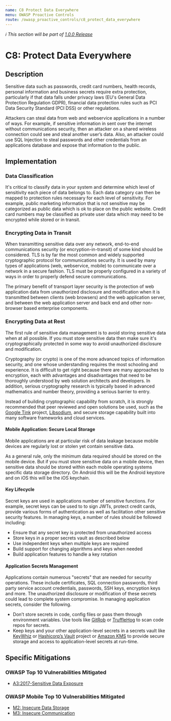 ```yaml
---
name: C8 Protect Data Everywhere
menu: OWASP Proactive Controls
route: /owasp_proactive_controls/c8_protect_data_everywhere
---
```


_ℹ️ This section will be part of [1.0.0 Release](https://github.com/guidesmiths/cybersecurity-handbook/issues/41)_

# C8: Protect Data Everywhere

## Description

Sensitive data such as passwords, credit card numbers, health records, personal information
and business secrets require extra protection, particularly if that data falls under privacy laws
(EU's General Data Protection Regulation GDPR), financial data protection rules such as PCI
Data Security Standard (PCI DSS) or other regulations.

Attackers can steal data from web and webservice applications in a number of ways. For
example, if sensitive information in sent over the internet without communications security,
then an attacker on a shared wireless connection could see and steal another user’s data.
Also, an attacker could use SQL Injection to steal passwords and other credentials from an
applications database and expose that information to the public.

## Implementation

### Data Classification

It's critical to classify data in your system and determine which level of sensitivity each piece
of data belongs to. Each data category can then be mapped to protection rules necessary for
each level of sensitivity. For example, public marketing information that is not sensitive may
be categorized as public data which is ok to place on the public website. Credit card numbers
may be classified as private user data which may need to be encrypted while stored or in
transit.

### Encrypting Data in Transit

When transmitting sensitive data over any network, end-to-end communications security (or
encryption-in-transit) of some kind should be considered. TLS is by far the most common and
widely supported cryptographic protocol for communications security. It is used by many
types of applications (web, webservice, mobile) to communicate over a network in a secure
fashion. TLS must be properly configured in a variety of ways in order to properly defend
secure communications.

The primary benefit of transport layer security is the protection of web application data from
unauthorized disclosure and modification when it is transmitted between clients (web
browsers) and the web application server, and between the web application server and back
end and other non-browser based enterprise components.

### Encrypting Data at Rest

The first rule of sensitive data management is to avoid storing sensitive data when at all
possible. If you must store sensitive data then make sure it's cryptographically protected in
some way to avoid unauthorized disclosure and modification.

Cryptography (or crypto) is one of the more advanced topics of information security, and one
whose understanding requires the most schooling and experience. It is difficult to get right
because there are many approaches to encryption, each with advantages and disadvantages
that need to be thoroughly understood by web solution architects and developers. In
addition, serious cryptography research is typically based in advanced mathematics and
number theory, providing a serious barrier to entry.

Instead of building cryptographic capability from scratch, it is strongly recommended that
peer reviewed and open solutions be used, such as the [Google Tink](https://github.com/google/tink) project, [Libsodium](https://www.libsodium.org/), and
secure storage capability built into many software frameworks and cloud services. 

#### Mobile Application: Secure Local Storage

Mobile applications are at particular risk of data leakage because mobile devices are regularly
lost or stolen yet contain sensitive data.

As a general rule, only the minimum data required should be stored on the mobile device.
But if you must store sensitive data on a mobile device, then sensitive data should be stored
within each mobile operating systems specific data storage directory. On Android this will be
the Android keystore and on iOS this will be the iOS keychain.

#### Key Lifecycle

Secret keys are used in applications number of sensitive functions. For example, secret keys
can be used to to sign JWTs, protect credit cards, provide various forms of authentication as
well as facilitation other sensitive security features. In managing keys, a number of rules
should be followed including:

- Ensure that any secret key is protected from unauthorized access
- Store keys in a proper secrets vault as described below
- Use independent keys when multiple keys are required
- Build support for changing algorithms and keys when needed
- Build application features to handle a key rotation


#### Application Secrets Management

Applications contain numerous "secrets" that are needed for security operations. These
include certificates, SQL connection passwords, third party service account credentials,
passwords, SSH keys, encryption keys and more. The unauthorized disclosure or modification
of these secrets could lead to complete system compromise. In managing application secrets,
consider the following.

- Don’t store secrets in code, config files or pass them through environment variables.
Use tools like [GitRob](https://github.com/michenriksen/gitrob) or [TruffleHog](https://github.com/dxa4481/truffleHog) to scan code repos for secrets.
- Keep keys and your other application-level secrets in a secrets vault like [KeyWhiz](https://github.com/square/keywhiz) or
[Hashicorp’s Vault](https://www.vaultproject.io/) project or [Amazon KMS](https://aws.amazon.com/kms/) to provide secure storage and access to
application-level secrets at run-time. 

## Specific Mitigations

### OWASP Top 10 Vulnerabilities Mitigated

- [A3:2017-Sensitive Data Exposure](/owasp/a3_sensitived_data_exposure)

### OWASP Mobile Top 10 Vulnerabilities Mitigated

- [M2: Insecure Data Storage](https://owasp.org/www-project-mobile-top-10/2016-risks/m2-insecure-data-storage)
- [M3: Insecure Communication](https://owasp.org/www-project-mobile-top-10/2016-risks/m3-insecure-communication)
